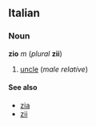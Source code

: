 ==Italian==
===Noun===
'''zio''' ''m'' (''plural'' '''zii''')

#[[uncle]] (''male relative'') <!-- because "uncle" has other meanings in English -->

====See also====
*[[zia]]
*[[zii]] <!-- which does not always just mean "uncles" -->